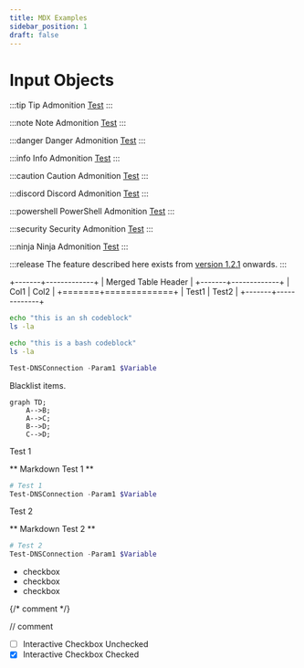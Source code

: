 ```yaml
---
title: MDX Examples
sidebar_position: 1
draft: false
---
```


# Input Objects

:::tip
Tip Admonition [Test](https://test.example)
:::

:::note
Note Admonition [Test](https://test.example)
:::

:::danger
Danger Admonition [Test](https://test.example)
:::

:::info
Info Admonition [Test](https://test.example)
:::

:::caution
Caution Admonition [Test](https://test.example)
:::

:::discord
Discord Admonition [Test](https://test.example)
:::

:::powershell
PowerShell Admonition [Test](https://test.example)
:::

:::security
Security Admonition [Test](https://test.example)
:::

:::ninja
Ninja Admonition [Test](https://test.example)
:::

:::release
The feature described here exists from [version 1.2.1](https://github.com) onwards.
:::

+-------+-------------+
| Merged Table Header |
+-------+-------------+
| Col1  | Col2        |
+=======+=============+
| Test1 | Test2       |
+-------+-------------+

```sh
echo "this is an sh codeblock"
ls -la
```

```bash
echo "this is a bash codeblock"
ls -la
```

```powershell
Test-DNSConnection -Param1 $Variable
```

Blacklist items.

```mermaid
graph TD;
    A-->B;
    A-->C;
    B-->D;
    C-->D;
```

<Tabs>
<TabItem value="test1" label="Test 1">
Test 1

** Markdown Test 1 **

```powershell
# Test 1
Test-DNSConnection -Param1 $Variable
```

</TabItem>
<TabItem value="test2" label="Test 2">
Test 2

** Markdown Test 2 **

```powershell
# Test 2
Test-DNSConnection -Param1 $Variable
```

</TabItem>
</Tabs>

- checkbox
- checkbox
- checkbox

{/* comment */}

// comment

- [ ] Interactive Checkbox Unchecked
- [X] Interactive Checkbox Checked